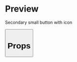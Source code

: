 

<Meta title="Button" />

# Preview

Secondary small button with icon

<Preview>
  <Story name="22 - Secondary small button with icon">
    <Button
      small
      icon="card"
      type="secondary"
      text="Button with icon"
      onClick={action('clicked')}
    />
  </Story>
</Preview>

# Props

<Props of={Button} />
